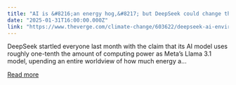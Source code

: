 ```yaml
---
title: "AI is &#8216;an energy hog,&#8217; but DeepSeek could change that"
date: "2025-01-31T16:00:00.000Z"
link: "https://www.theverge.com/climate-change/603622/deepseek-ai-environment-energy-climate"
---
```


DeepSeek startled everyone last month with the claim that its AI model uses roughly one-tenth the amount of computing power as Meta’s Llama 3.1 model, upending an entire worldview of how much energy a...

[Read more](https://www.theverge.com/climate-change/603622/deepseek-ai-environment-energy-climate)
